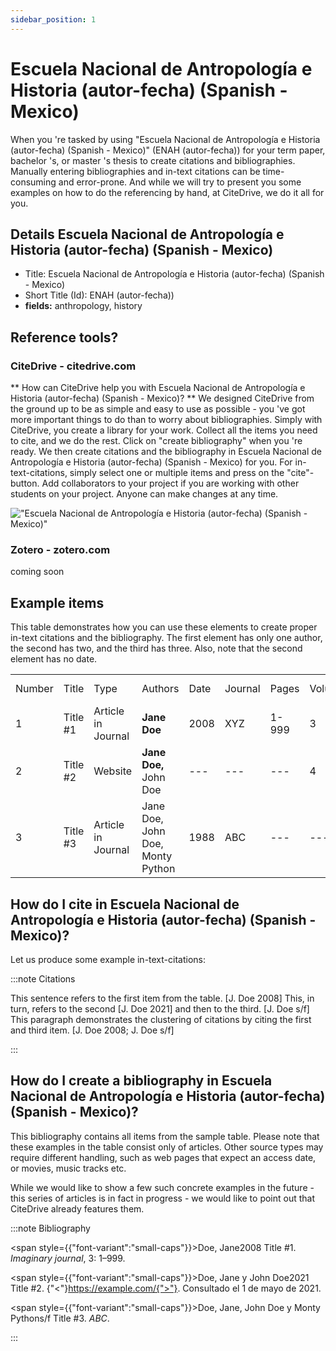 ```yaml
---
sidebar_position: 1
---
```


# Escuela Nacional de Antropología e Historia (autor-fecha) (Spanish - Mexico)

When you 're tasked by using "Escuela Nacional de Antropología e Historia (autor-fecha) (Spanish - Mexico)" (ENAH (autor-fecha)) for your term paper, bachelor 's, or master 's thesis to create citations and bibliographies.
Manually entering bibliographies and in-text citations can be time-consuming and error-prone. And while we will try to present you some examples on how to do the referencing by hand, at CiteDrive, we do it all for you.

## Details  Escuela Nacional de Antropología e Historia (autor-fecha) (Spanish - Mexico)
* Title: Escuela Nacional de Antropología e Historia (autor-fecha) (Spanish - Mexico)
* Short Title (Id): ENAH (autor-fecha))
* **fields:** anthropology, history

## Reference tools?
### CiteDrive - citedrive.com
** How can CiteDrive help you with Escuela Nacional de Antropología e Historia (autor-fecha) (Spanish - Mexico)? **
We designed CiteDrive from the ground up to be as simple and easy to use as possible - you 've got more important things to do than to worry about bibliographies. Simply with CiteDrive, you create a library for your work. Collect all the items you need to cite, and we do the rest. Click on "create bibliography" when you 're ready. We then create citations and the bibliography in Escuela Nacional de Antropología e Historia (autor-fecha) (Spanish - Mexico) for you. For in-text-citations, simply select one or multiple items and press on the "cite"-button. Add collaborators to your project if you are working with other students on your project. Anyone can make changes at any time.


!["Escuela Nacional de Antropología e Historia (autor-fecha) (Spanish - Mexico)"](images/escuela-nacional-de-antropologia-e-historia-autorfecha-spanish--mexico.svg "Choose Escuela Nacional de Antropología e Historia (autor-fecha) (Spanish - Mexico) in the CiteDrive App")

### Zotero - zotero.com

coming soon

## Example items

This table demonstrates how you can use these elements to create proper in-text citations and the bibliography. The first element has only one author, the second has two, and the third has three. Also, note that the second element has no date.


<table>
  <tr>
   <td>Number
   </td>
   <td>Title
   </td>
   <td>Type
   </td>
   <td>Authors
   </td>
   <td>Date
   </td>
   <td>Journal
   </td>
   <td>Pages
   </td>
   <td>Volume
   </td>
   <td>Issue
   </td>
   <td>Access Date
   </td>
  </tr>
  <tr>
   <td>1
   </td>
   <td>Title #1
   </td>
   <td>Article in Journal
   </td>
   <td><strong>Jane Doe</strong>
   </td>
   <td>2008
   </td>
   <td>XYZ
   </td>
   <td>1-999
   </td>
   <td>3
   </td>
   <td>2
   </td>
   <td>--
   </td>
  </tr>
  <tr>
   <td>
2
   </td>
   <td>Title #2
   </td>
   <td>Website
   </td>
   <td><strong>Jane Doe, </strong>John Doe
   </td>
   <td>---
   </td>
   <td>---
   </td>
   <td>---
   </td>
   <td>4
   </td>
   <td>---
   </td>
   <td>2020-05-01
   </td>
  </tr>
  <tr>
   <td>3
   </td>
   <td>Title #3
   </td>
   <td>Article in Journal
   </td>
   <td>Jane Doe, John Doe, Monty Python
   </td>
   <td>1988
   </td>
   <td>ABC
   </td>
   <td>---
   </td>
   <td>---
   </td>
   <td>16
   </td>
   <td>---
   </td>
  </tr>
</table>



## How do I cite in  Escuela Nacional de Antropología e Historia (autor-fecha) (Spanish - Mexico)?

Let us produce some example in-text-citations:

:::note Citations


This sentence refers to the first item from the table. [J. Doe 2008] This, in turn, refers to the second [J. Doe 2021]
and then to the third.  [J. Doe s/f]
This paragraph demonstrates the clustering of citations by citing the first and third item. [J. Doe 2008; J. Doe s/f]

:::

## How do I create a bibliography in Escuela Nacional de Antropología e Historia (autor-fecha) (Spanish - Mexico)?

This bibliography contains all items from the sample table. Please note that these examples in the table consist only of articles. Other source types may require different handling, such as web pages that expect an access date, or movies, music tracks etc.

While we would like to show a few such concrete examples in the future - this series of articles is in fact in progress - we would like to point out that CiteDrive already features them.

:::note Bibliography

<span style={{"font-variant":"small-caps"}}>Doe, Jane</span>2008 Title #1. <i>Imaginary journal</i>, 3: 1–999.

<span style={{"font-variant":"small-caps"}}>Doe, Jane y John  Doe</span>2021 Title #2. {"<"}https://example.com/{">"}. Consultado el 1 de mayo de 2021.

<span style={{"font-variant":"small-caps"}}>Doe, Jane, John Doe y Monty Python</span>s/f Title #3. <i>ABC</i>.



:::


        